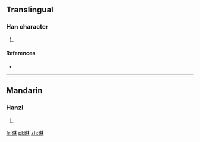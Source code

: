 ==Translingual==

===Han character===
{{Han char|rn=72|rad=日|as=08|sn=12|four=|canj=日木木 (ADD)|ids=⿰[[日]][[林]]}}

# {{defn|Han|sort=日08}}

====References====
* {{Han ref|kx=0497.250|dkj=14018|dj=0865.070|hdz=21517.040|uh=667D|ud=26237}}

----

==Mandarin==

===Hanzi===
{{cmn-hanzi|pin=[[lín]] ([[lin2]])|wg=lin<sup>2</sup>}}

# {{defn|lang=cmn|sort=日08}}

[[fr:晽]]
[[pl:晽]]
[[zh:晽]]
